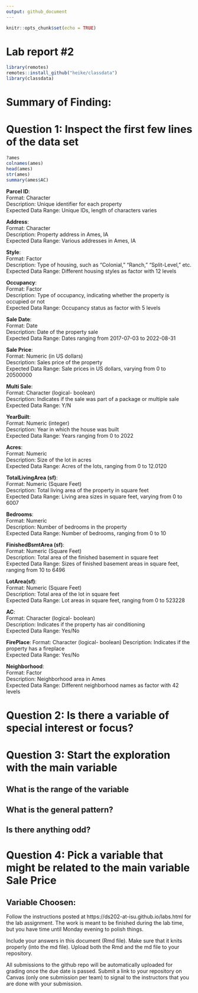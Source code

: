 ```yaml
---
output: github_document
---
```


<!-- README.md is generated from README.Rmd. Please edit the README.Rmd file -->


```r
knitr::opts_chunk$set(echo = TRUE)
```

# Lab report #2

```r

library(remotes)
remotes::install_github("heike/classdata")
library(classdata)

```


# Summary of Finding: 


# Question 1: Inspect the first few lines of the data set

```r

?ames 
colnames(ames)
head(ames)
str(ames)
summary(ames$AC)

```

**Parcel ID**:\
Format: Character\
Description: Unique identifier for each property\
Expected Data Range: Unique IDs, length of characters varies\

**Address**:\
Format: Character\
Description: Property address in Ames, IA\
Expected Data Range: Various addresses in Ames, IA\

**Style**:\
Format: Factor\
Description: Type of housing, such as "Colonial," "Ranch," "Split-Level," etc.\
Expected Data Range: Different housing styles as factor with 12 levels\

**Occupancy**:\
Format: Factor\
Description: Type of occupancy, indicating whether the property is occupied or not\
Expected Data Range: Occupancy status as factor with 5 levels\

**Sale Date**:\
Format: Date\
Description: Date of the property sale\
Expected Data Range: Dates ranging from 2017-07-03 to 2022-08-31\

**Sale Price**:\
Format: Numeric (in US dollars)\
Description: Sales price of the property\
Expected Data Range: Sale prices in US dollars, varying from 0 to 20500000\

**Multi Sale**:\
Format: Character (logical- boolean)\
Description: Indicates if the sale was part of a package or multiple sale\
Expected Data Range: Y/N\

**YearBuilt**:\
Format: Numeric (integer)\
Description: Year in which the house was built\
Expected Data Range: Years ranging from 0 to 2022\

**Acres**:\
Format: Numeric\
Description: Size of the lot in acres\
Expected Data Range: Acres of the lots, ranging from 0 to 12.0120\

**TotalLivingArea (sf)**:\
Format: Numeric (Square Feet)\
Description: Total living area of the property in square feet\
Expected Data Range: Living area sizes in square feet, varying from 0 to 6007\

**Bedrooms**:\
Format: Numeric\
Description: Number of bedrooms in the property\
Expected Data Range: Number of bedrooms, ranging from 0 to 10\

**FinishedBsmtArea (sf)**:\
Format: Numeric (Square Feet)\
Description: Total area of the finished basement in square feet\
Expected Data Range: Sizes of finished basement areas in square feet, ranging from 10 to 6496\

**LotArea(sf)**:\
Format: Numeric (Square Feet)\
Description: Total area of the lot in square feet\
Expected Data Range: Lot areas in square feet, ranging from 0 to 523228\

**AC**:\
Format: Character (logical- boolean)\
Description: Indicates if the property has air conditioning\
Expected Data Range: Yes/No\

**FirePlace**:
Format: Character (logical- boolean)
Description: Indicates if the property has a fireplace\
Expected Data Range: Yes/No\

**Neighborhood**:\
Format: Factor\
Description: Neighborhood area in Ames\
Expected Data Range: Different neighborhood names as factor with 42 levels\



# Question 2: Is there a variable of special interest or focus?



# Question 3: Start the exploration with the main variable

## What is the range of the variable 


## What is the general pattern?


## Is there anything odd?



# Question 4: Pick a variable that might be related to the main variable Sale Price 

## Variable Choosen: 



Follow the instructions posted at https://ds202-at-isu.github.io/labs.html for the lab assignment. The work is meant to be finished during the lab time, but you have time until Monday evening to polish things.

Include your answers in this document (Rmd file). Make sure that it knits properly (into the md file). Upload both the Rmd and the md file to your repository.  

All submissions to the github repo will be automatically uploaded for grading once the due date is passed.
Submit a link to your repository on Canvas (only one submission per team) to signal to the instructors that you are done with your submission.
